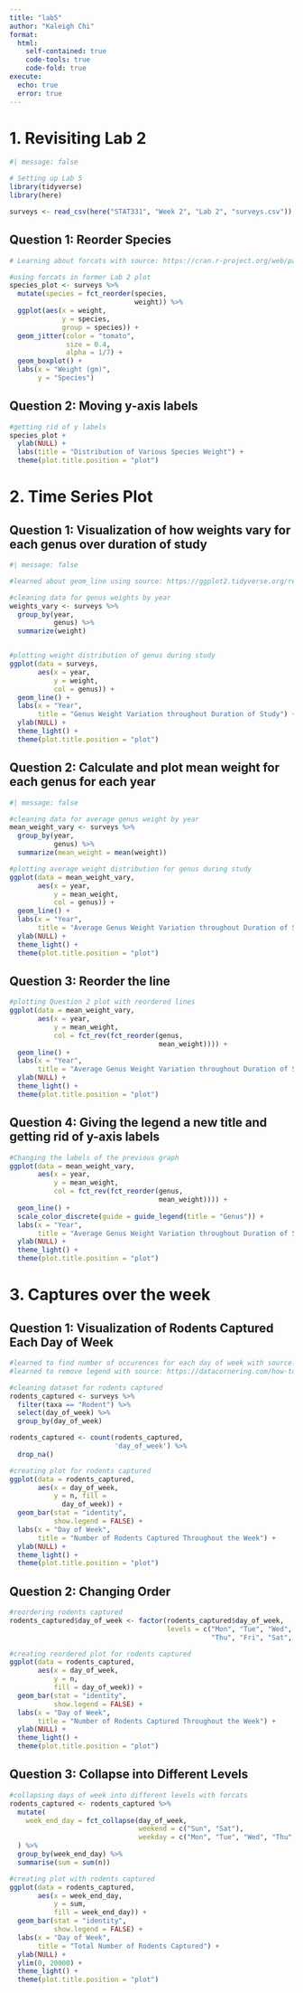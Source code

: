 ```yaml
---
title: "lab5"
author: "Kaleigh Chi"
format: 
  html: 
    self-contained: true
    code-tools: true
    code-fold: true
execute: 
  echo: true
  error: true
---
```


# 1. Revisiting Lab 2

```r
#| message: false

# Setting up Lab 5
library(tidyverse)
library(here)

surveys <- read_csv(here("STAT331", "Week 2", "Lab 2", "surveys.csv"))
```

## Question 1: Reorder Species

```r
# Learning about forcats with source: https://cran.r-project.org/web/packages/forcats/vignettes/forcats.html

#using forcats in former Lab 2 plot
species_plot <- surveys %>%
  mutate(species = fct_reorder(species, 
                               weight)) %>%
  ggplot(aes(x = weight, 
             y = species, 
             group = species)) +
  geom_jitter(color = "tomato", 
              size = 0.4,
              alpha = 1/7) +
  geom_boxplot() + 
  labs(x = "Weight (gm)", 
       y = "Species") 
```

## Question 2: Moving y-axis labels

```r
#getting rid of y labels
species_plot + 
  ylab(NULL) +
  labs(title = "Distribution of Various Species Weight") +
  theme(plot.title.position = "plot")
```

# 2. Time Series Plot

## Question 1: Visualization of how weights vary for each genus over duration of study

```r
#| message: false

#learned about geom_line using source: https://ggplot2.tidyverse.org/reference/geom_path.html

#cleaning data for genus weights by year
weights_vary <- surveys %>%
  group_by(year, 
           genus) %>%
  summarize(weight) 


#plotting weight distribution of genus during study
ggplot(data = surveys, 
       aes(x = year, 
           y = weight, 
           col = genus)) +
  geom_line() +
  labs(x = "Year", 
       title = "Genus Weight Variation throughout Duration of Study") + 
  ylab(NULL) +
  theme_light() +
  theme(plot.title.position = "plot")
```

## Question 2: Calculate and plot mean weight for each genus for each year

```r
#| message: false

#cleaning data for average genus weight by year
mean_weight_vary <- surveys %>%
  group_by(year, 
           genus) %>%
  summarize(mean_weight = mean(weight))

#plotting average weight distribution for genus during study
ggplot(data = mean_weight_vary, 
       aes(x = year, 
           y = mean_weight, 
           col = genus)) +
  geom_line() +
  labs(x = "Year", 
       title = "Average Genus Weight Variation throughout Duration of Study") + 
  ylab(NULL) +
  theme_light() +
  theme(plot.title.position = "plot")
```

## Question 3: Reorder the line

```r
#plotting Question 2 plot with reordered lines
ggplot(data = mean_weight_vary, 
       aes(x = year, 
           y = mean_weight, 
           col = fct_rev(fct_reorder(genus,                       
                                     mean_weight)))) +
  geom_line() +
  labs(x = "Year", 
       title = "Average Genus Weight Variation throughout Duration of Study") +
  ylab(NULL) +
  theme_light() +
  theme(plot.title.position = "plot")
```

## Question 4: Giving the legend a new title and getting rid of y-axis labels

```r
#Changing the labels of the previous graph
ggplot(data = mean_weight_vary, 
       aes(x = year, 
           y = mean_weight, 
           col = fct_rev(fct_reorder(genus,                       
                                     mean_weight)))) +
  geom_line() +
  scale_color_discrete(guide = guide_legend(title = "Genus")) +
  labs(x = "Year", 
       title = "Average Genus Weight Variation throughout Duration of Study") +
  ylab(NULL) +
  theme_light() +
  theme(plot.title.position = "plot")
```

# 3. Captures over the week

## Question 1: Visualization of Rodents Captured Each Day of Week

```r
#learned to find number of occurences for each day of week with source: https://www.r-bloggers.com/2015/02/how-to-get-the-frequency-table-of-a-categorical-variable-as-a-data-frame-in-r/
#learned to remove legend with source: https://datacornering.com/how-to-remove-legend-or-guide-in-ggplot2/

#cleaning dataset for rodents captured
rodents_captured <- surveys %>%
  filter(taxa == "Rodent") %>%
  select(day_of_week) %>%
  group_by(day_of_week) 

rodents_captured <- count(rodents_captured, 
                          'day_of_week') %>%
  drop_na()

#creating plot for rodents captured
ggplot(data = rodents_captured, 
       aes(x = day_of_week, 
           y = n, fill = 
             day_of_week)) +
  geom_bar(stat = "identity", 
           show.legend = FALSE) +
  labs(x = "Day of Week", 
       title = "Number of Rodents Captured Throughout the Week") + 
  ylab(NULL) +
  theme_light() +
  theme(plot.title.position = "plot")
```

## Question 2: Changing Order

```r
#reordering rodents captured 
rodents_captured$day_of_week <- factor(rodents_captured$day_of_week, 
                                       levels = c("Mon", "Tue", "Wed", 
                                                  "Thu", "Fri", "Sat", "Sun"))

#creating reordered plot for rodents captured
ggplot(data = rodents_captured, 
       aes(x = day_of_week, 
           y = n, 
           fill = day_of_week)) +
  geom_bar(stat = "identity", 
           show.legend = FALSE) +
  labs(x = "Day of Week", 
       title = "Number of Rodents Captured Throughout the Week") + 
  ylab(NULL) +
  theme_light() +
  theme(plot.title.position = "plot")
```

## Question 3: Collapse into Different Levels

```r
#collapsing days of week into different levels with forcats
rodents_captured <- rodents_captured %>%
  mutate(
    week_end_day = fct_collapse(day_of_week,
                                weekend = c("Sun", "Sat"),
                                weekday = c("Mon", "Tue", "Wed", "Thu", "Fri"))
  ) %>%
  group_by(week_end_day) %>%
  summarise(sum = sum(n))

#creating plot with rodents captured
ggplot(data = rodents_captured, 
       aes(x = week_end_day, 
           y = sum,
           fill = week_end_day)) +
  geom_bar(stat = "identity",
           show.legend = FALSE) +
  labs(x = "Day of Week", 
       title = "Total Number of Rodents Captured") +
  ylab(NULL) +
  ylim(0, 20000) +
  theme_light() +
  theme(plot.title.position = "plot")
```
